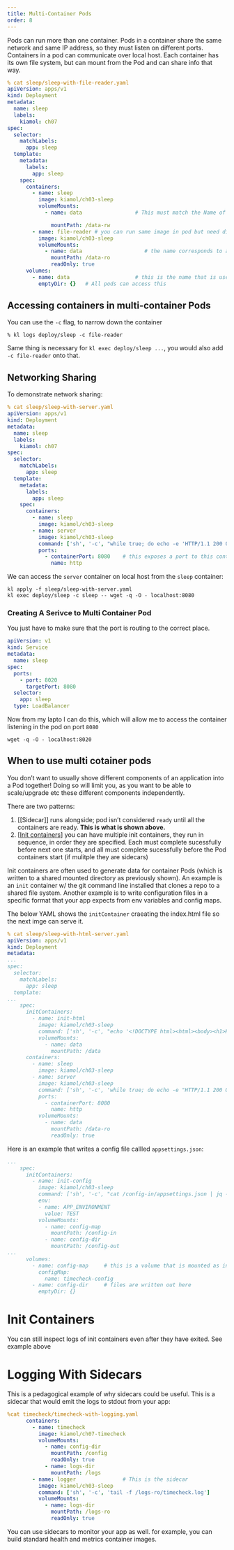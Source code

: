 ```yaml
---
title: Multi-Container Pods
order: 8
---
```


Pods can run more than one container.  Pods in a container share the same network and same IP address, so they must listen on different ports.   Containers in a pod can communicate over local host.  Each container has its own file system, but can mount from the Pod and can share info that way. 


```yaml
% cat sleep/sleep-with-file-reader.yaml                                                                                              
apiVersion: apps/v1
kind: Deployment
metadata:
  name: sleep
  labels:
    kiamol: ch07
spec:
  selector:
    matchLabels:
      app: sleep
  template:
    metadata:
      labels:
        app: sleep
    spec:
      containers:
        - name: sleep
          image: kiamol/ch03-sleep
          volumeMounts:
            - name: data                 # This must match the Name of a Volume.

              mountPath: /data-rw
        - name: file-reader # you can run same image in pod but need different name.  You usually wouldnt do this.
          image: kiamol/ch03-sleep 
          volumeMounts:
            - name: data                    # the name corresponds to a volume
              mountPath: /data-ro
              readOnly: true
      volumes:
        - name: data                     # this is the name that is used to mount
          emptyDir: {}   # All pods can access this
```


## Accessing containers in multi-container Pods

You can use the `-c` flag, to narrow down the container

```
% kl logs deploy/sleep -c file-reader
```

Same thing is necessary for `kl exec deploy/sleep ...`, you would also add `-c file-reader` onto that. 


## Networking Sharing

To demonstrate network sharing:

```yaml
% cat sleep/sleep-with-server.yaml                                                                                                   
apiVersion: apps/v1
kind: Deployment
metadata:
  name: sleep
  labels:
    kiamol: ch07
spec:
  selector:
    matchLabels:
      app: sleep
  template:
    metadata:
      labels:
        app: sleep
    spec:
      containers:
        - name: sleep
          image: kiamol/ch03-sleep
        - name: server
          image: kiamol/ch03-sleep
          command: ['sh', '-c', "while true; do echo -e 'HTTP/1.1 200 OK\nContent-Type: text/plain\nContent-Length: 7\n\nkiamol' | nc -l -p 8080; done"]
          ports:
            - containerPort: 8080    # this exposes a port to this container.
              name: http
```

We can access the `server` container on local host from the `sleep` container:

```
kl apply -f sleep/sleep-with-server.yaml
kl exec deploy/sleep -c sleep -- wget -q -O - localhost:8080
```

### Creating A Serivce to Multi Container Pod

You just have to make sure that the port is routing to the correct place. 

```yaml
apiVersion: v1
kind: Service
metadata:
  name: sleep
spec:
  ports:
	- port: 8020
	  targetPort: 8080
  selector:
    app: sleep
  type: LoadBalancer
```

Now from my lapto I can do this, which will allow me to access the container listening in the pod on port `8080`

```
wget -q -O - localhost:8020
```

## When to use multi cotainer pods

You don't want to usually shove different components of an application into a Pod together!  Doing so will limit you, as you want to be able to scale/upgrade etc these different components independently.  

There are two patterns:

1. [[Sidecar]]  runs alongside; pod isn't considered `ready` until all the containers are ready.  **This is what is shown above.**
2. [[Init containers]]  you can have multiple init containers, they run in sequence, in order they are specified.  Each must complete sucessfully before next one starts, and all must complete sucessfully before the Pod  containers start (if mulitple they are sidecars) 


Init containers are often used to generate data for container Pods (which is written to a shared mounted directory as previously shown).  An example is an `init` container w/ the git command line installed that clones a repo to a shared file system.   Another example is to write configuration files in a specific format that your app expects from env variables and config maps. 

The below YAML shows the `initContainer` craeating the index.html file so the next imge can serve it.   

```yaml
% cat sleep/sleep-with-html-server.yaml                                                                                              
apiVersion: apps/v1
kind: Deployment
metadata:
...
spec:
  selector:
    matchLabels:
      app: sleep
  template:
...
    spec:
      initContainers:
        - name: init-html
          image: kiamol/ch03-sleep
          command: ['sh', '-c', "echo '<!DOCTYPE html><html><body><h1>KIAMOL Ch07</h1></body></html>' > /data/index.html"]
          volumeMounts:
            - name: data
              mountPath: /data
      containers:
        - name: sleep
          image: kiamol/ch03-sleep
        - name: server
          image: kiamol/ch03-sleep
          command: ['sh', '-c', 'while true; do echo -e "HTTP/1.1 200 OK\nContent-Type: text/html\nContent-Length: 62\n\n$(cat /data-ro/index.html)" | nc -l -p 8080; done']
          ports:
            - containerPort: 8080
              name: http
          volumeMounts:
            - name: data
              mountPath: /data-ro
              readOnly: true
```


Here is an example that writes a config file callled `appsettings.json`:

```yaml
...
    spec:
      initContainers:
        - name: init-config
          image: kiamol/ch03-sleep
          command: ['sh', '-c', "cat /config-in/appsettings.json | jq --arg APP_ENV \"$APP_ENVIRONMENT\" '.Application.Environment=$APP_ENV' > /config-out/appsettings.json"]
          env:
          - name: APP_ENVIRONMENT
            value: TEST
          volumeMounts:
            - name: config-map
              mountPath: /config-in
            - name: config-dir
              mountPath: /config-out
...
      volumes:
        - name: config-map     # this is a volume that is mounted as input
          configMap:
            name: timecheck-config
        - name: config-dir     # files are written out here
          emptyDir: {}
```

# Init Containers

You can still inspect logs of init containers even after they have exited.  See example above

# Logging With Sidecars

This is a pedagogical example of why sidecars could be useful.   This is a sidecar that would emit the logs to stdout from your app:

```yaml
%cat timecheck/timecheck-with-logging.yaml
      containers:
        - name: timecheck
          image: kiamol/ch07-timecheck
          volumeMounts:
            - name: config-dir
              mountPath: /config
              readOnly: true
            - name: logs-dir
              mountPath: /logs
        - name: logger               # This is the sidecar
          image: kiamol/ch03-sleep
          command: ['sh', '-c', 'tail -f /logs-ro/timecheck.log']
          volumeMounts:
            - name: logs-dir
              mountPath: /logs-ro
              readOnly: true
```


You can use sidecars to monitor your app as well.  for example, you can build standard health and metrics container images. 

